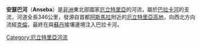 '''安瑟巴河'''（'''Anseba'''）是[[非洲|非洲]]東北部國家[[厄立特里亞|厄立特里亞]]的河流，屬於[[巴拉卡河|巴拉卡河]]的支流，河道全長346公里，發源自首都[[阿斯馬拉|阿斯馬拉]]附近的[[厄立特里亞高地|厄立特里亞高地]]，向西北方向流經[[克倫|克倫]]，最終在與[[蘇丹|蘇丹]]接壤邊境注入巴拉卡河。

{{DEFAULTSORT:Anseba}}
[[Category:厄立特里亞河流|Category:厄立特里亞河流]]

{{Eritrea-stub}}